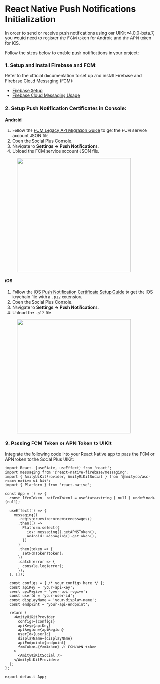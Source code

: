 # React Native Push Notifications Initialization

In order to send or receive push notifications using our UIKit v4.0.0-beta.7, you would need to register the FCM token for Android and the APN token for iOS.&#x20;

Follow the steps below to enable push notifications in your project:

### **1. Setup and Install Firebase and FCM:**

Refer to the official documentation to set up and install Firebase and Firebase Cloud Messaging (FCM):

* [Firebase Setup](https://rnfirebase.io/)
* [Firebase Cloud Messaging Usage](https://rnfirebase.io/messaging/usage)

### **2. Setup Push Notification Certificates in Console**:

#### **Android**

1. Follow the [FCM Legacy API Migration Guide](https://docs.amity.co/developers/migration-guides/fcm-legacy-api-migration-guide) to get the FCM service account JSON file.
2. Open the Social Plus Console.
3. Navigate to **Settings → Push Notifications**.
4. Upload the FCM service account JSON file.

<div align="left">
<figure>
<img src="https://docs.amity.co/~gitbook/image?url=https%3A%2F%2F2352509137-files.gitbook.io%2F%7E%2Ffiles%2Fv0%2Fb%2Fgitbook-x-prod.appspot.com%2Fo%2Fspaces%252F-MX0mOAVWkotGme0iRzu%252Fuploads%252FyQx9uOJgaMZX0x56hHEd%252FScreenshot%25202567-06-10%2520at%252009.43.29.png%3Falt%3Dmedia%26token%3D76e2a909-cfea-430c-bf47-71639c4ee16c&#x26;width=300&#x26;dpr=4&#x26;quality=100&#x26;sign=26c549f&#x26;sv=1" alt="" width="375" />
<figcaption></figcaption>
</figure>
</div>

#### **iOS**

1. Follow the [iOS Push Notification Certificate Setup Guide](https://docs.amity.co/amity-sdk/core-concepts/push-notifications/ios-push-notification-certificate-setup) to get the iOS keychain file with a `.p12` extension.
2. Open the Social Plus Console.
3. Navigate to **Settings → Push Notifications**.
4. Upload the `.p12` file.

<div align="left">
<figure>
<img src="https://docs.amity.co/~gitbook/image?url=https%3A%2F%2F2352509137-files.gitbook.io%2F%7E%2Ffiles%2Fv0%2Fb%2Fgitbook-x-prod.appspot.com%2Fo%2Fspaces%252F-MX0mOAVWkotGme0iRzu%252Fuploads%252FwLgHn5gldylHoWkyxKqZ%252FScreenshot%25202567-06-10%2520at%252010.08.40.png%3Falt%3Dmedia%26token%3De302837e-a6d6-433a-a191-fe1038fa9cd2&#x26;width=300&#x26;dpr=4&#x26;quality=100&#x26;sign=2f4752fd&#x26;sv=1" alt="" width="375" />
<figcaption></figcaption>
</figure>
</div>

### 3. Passing FCM Token or APN Token to UIKit

Integrate the following code into your React Native app to pass the FCM or APN token to the Social Plus UIKit:

```tsx
import React, {useState, useEffect} from 'react';
import messaging from '@react-native-firebase/messaging';
import { AmityUiKitProvider, AmityUiKitSocial } from '@amityco/asc-react-native-ui-kit';
import { Platform } from 'react-native';

const App = () => {
  const [fcmToken, setFcmToken] = useState<string | null | undefined>(null);

  useEffect(() => {
    messaging()
      .registerDeviceForRemoteMessages()
      .then(() => 
        Platform.select({
          ios: messaging().getAPNSToken(),
          android: messaging().getToken(),
        })
      )
      .then(token => {
        setFcmToken(token);
      })
      .catch(error => {
        console.log(error);
      });
  }, []);

  const configs = { /* your configs here */ };
  const apiKey = 'your-api-key';
  const apiRegion = 'your-api-region';
  const userId = 'your-user-id';
  const displayName = 'your-display-name';
  const endpoint = 'your-api-endpoint';

  return (
    <AmityUiKitProvider
      configs={configs}
      apiKey={apiKey}
      apiRegion={apiRegion}
      userId={userId}
      displayName={displayName}
      apiEndpoint={endpoint}
      fcmToken={fcmToken} // FCM/APN token
    >
      <AmityUiKitSocial />
    </AmityUiKitProvider>
  );
};

export default App;
```